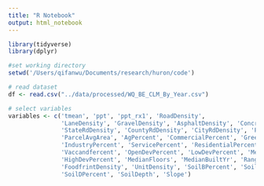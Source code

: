 ```yaml
---
title: "R Notebook"
output: html_notebook
---
```


```r
library(tidyverse)
library(dplyr)
```

```r
#set working directory
setwd('/Users/qifanwu/Documents/research/huron/code')

# read dataset
df <- read.csv("../data/processed/WQ_BE_CLM_By_Year.csv")
```

```r
# select variables
variables <- c('tmean', 'ppt', 'ppt_rx1', 'RoadDensity',
               'LaneDensity', 'GravelDensity', 'AsphaltDensity', 'ConcreteDensity',
               'StateRdDensity', 'CountyRdDensity', 'CityRdDensity', 'ParcelCtDensity',
               'ParcelAvgArea', 'AgPercent', 'CommercialPercent', 'GreenPercent',
               'IndustryPercent', 'ServicePercent', 'ResidentialPercent',
               'Vaccandfercent', 'OpenDevPercent', 'LowDevPercent', 'MedDevPercent',
               'HighDevPercent', 'MedianFloors', 'MedianBuiltYr', 'RangeBuiltYr',
               'FoodfrintDensity', 'UnitDensity', 'SoilBPercent', 'SoilCPercent',
               'SoilDPercent', 'SoilDepth', 'Slope')
```

